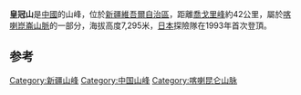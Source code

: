 {{Infobox mountain
| name = 皇冠山
| other_name = 
| Photo = Huang_Guan_Shan.jpg
| Caption = 皇冠山（下左） 
| Elevation = {{convert|7295|m|ft|0}}
| elevation_ref = <ref name="pb">{{cite peakbagger|pid=18664|title=The Crown|accessdate=17 September 2011}}</ref><br /><small>[[世界高山列表|世界第83高]]
| Prominence = {{convert|1919|m|ft|0}}
| prominence_ref = <ref name="peaklist">{{cite web|url=http://peaklist.org/WWlists/ultras/karakoram.html|title=Karakoram and India/Pakistan Himalayas Ultra-Prominences|publisher=Peaklist.org|accessdate=17 September 2011|archive-date=2018-12-25|archive-url=https://web.archive.org/web/20181225041421/http://peaklist.org/WWlists/ultras/karakoram.html|dead-url=no}}</ref>
| Location = {{PRC}}<br/>[[新疆維吾爾自治區|新疆維吾爾自治區]]<br/>[[喀什地區|喀什地區]]<br />[[塔什庫爾干塔吉克自治縣|塔什庫爾干塔吉克自治縣]]
| Range = [[喀喇崑崙山脈|喀喇崑崙山脈]]
| pushpin_map = China Xinjiang Southern
| pushpin_map_caption = 皇冠山的位置
| label_position =
| coordinates = {{coord|36|06|30|N|76|12|45|E|type:mountain_scale:100000|format=dms|display=inline,title}}
| coordinates_ref = <ref name="peaklist"/>
| parent_peak = 
| range_coordinates = 
| First ascent = 1993年，日本登山队<ref name="summitpost">[http://www.summitpost.org/mount-crown-huangguan/152162#chapter_6 First ascent details on Summitpost] {{Wayback|url=http://www.summitpost.org/mount-crown-huangguan/152162#chapter_6 |date=20170329105105 }} Retrieved 19 September 2011.</ref>
| Easiest route = 
}}
'''皇冠山'''是[[中國|中國]]的山峰，位於[[新疆維吾爾自治區|新疆維吾爾自治區]]，距離[[喬戈里峰|喬戈里峰]]約42公里，屬於[[喀喇崑崙山脈|喀喇崑崙山脈]]的一部分，海拔高度7,295米，[[日本|日本]]探險隊在1993年首次登頂。

==参考==
{{refs}}

{{Xinjiang-stub}}
{{PRChina-geo-stub}}

{{喀喇昆仑山脉山峰地图}}

[[Category:新疆山峰|Category:新疆山峰]]
[[Category:中国山峰|Category:中国山峰]]
[[Category:喀喇昆仑山脉|Category:喀喇昆仑山脉]]